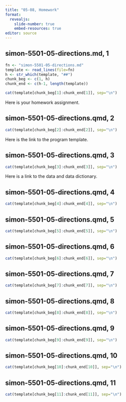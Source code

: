 ```yaml
---
title: "05-08, Homework"
format: 
  revealjs:
    slide-number: true
    embed-resources: true
editor: source
---
```


## simon-5501-05-directions.md, 1

```r
fn <- "simon-5501-05-directions.md"
template <- read_lines(file=fn)
h <- str_which(template, "##")
chunk_beg <- c(1, h)
chunk_end <- c(h-1, length(template))
```

```r
cat(template[chunk_beg[1]:chunk_end[1]], sep="\n")
```

:::notes
Here is your homework assignment.
:::

## simon-5501-05-directions.qmd, 2

```r
cat(template[chunk_beg[2]:chunk_end[2]], sep="\n")
```

:::notes
Here is the link to the program template.
:::

## simon-5501-05-directions.qmd, 3

```r
cat(template[chunk_beg[3]:chunk_end[3]], sep="\n")
```

:::notes
Here is a link to the data and data dictionary.
:::

## simon-5501-05-directions.qmd, 4

```r
cat(template[chunk_beg[4]:chunk_end[4]], sep="\n")
```

## simon-5501-05-directions.qmd, 5

```r
cat(template[chunk_beg[5]:chunk_end[5]], sep="\n")
```

## simon-5501-05-directions.qmd, 6

```r
cat(template[chunk_beg[6]:chunk_end[6]], sep="\n")
```

## simon-5501-05-directions.qmd, 7

```r
cat(template[chunk_beg[7]:chunk_end[7]], sep="\n")
```

## simon-5501-05-directions.qmd, 8

```r
cat(template[chunk_beg[8]:chunk_end[8]], sep="\n")
```

## simon-5501-05-directions.qmd, 9

```r
cat(template[chunk_beg[9]:chunk_end[9]], sep="\n")
```

## simon-5501-05-directions.qmd, 10

```r
cat(template[chunk_beg[10]:chunk_end[10]], sep="\n")
```

## simon-5501-05-directions.qmd, 11

```r
cat(template[chunk_beg[11]:chunk_end[11]], sep="\n")
```

